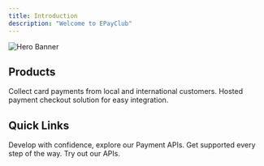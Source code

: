 ```yaml
---
title: Introduction
description: "Welcome to EPayClub"
---
```


<img 
  src="/images/banner.png"
  alt="Hero Banner"
/>

## Products

<CardGroup cols={2}>
  <Card
    title="Cards"
    icon="credit-card"
    href="/payments/cards"
  >
    Collect card payments from local and international customers.
  </Card>
  <Card
    title="Payment links"
    icon="link"
    href=""
  >
    Hosted payment checkout solution for easy integration.
  </Card>
</CardGroup>

## Quick Links

<CardGroup cols={2}>
  <Card
    title="API References"
    icon="code"
    href="/api-reference/introduction"
  >
    Develop with confidence, explore our Payment APIs.
  </Card>
  <Card
    title="Support"
    icon="headset"
    href="mailto:support@epayclub.com"
  >
    Get supported every step of the way.
  </Card>
  <Card
    title="Postman Collection"
    icon="webhook"
    href="https://elements.getpostman.com/view/import?collection=10904236-5a4512a1-25db-4aad-9bd8-14949a955e1a-2sAYQfEV6P&&referrer=https%3A%2F%2Fdocumenter.getpostman.com%2Fview%2F10904236%2F2sAYQfEV6P&versionTag=latest&source=documenter"
  >
    Try out our APIs.
  </Card>
</CardGroup>